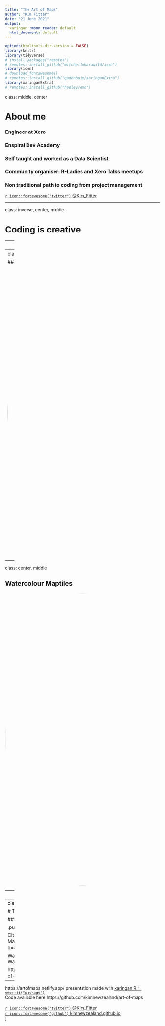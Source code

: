 ```yaml
---
title: "The Art of Maps"
author: "Kim Fitter"
date: "21 June 2021"
output:
  xaringan::moon_reader: default
  html_document: default
---
```


```r
options(htmltools.dir.version = FALSE)
library(knitr)
library(tidyverse)
# install.packages("remotes")
# remotes::install_github("mitchelloharawild/icon")
library(icon)
# download_fontawesome()
# remotes::install_github("gadenbuie/xaringanExtra")
library(xaringanExtra)
# remotes::install_github("hadley/emo")
```



class: middle, center

# About me



### Engineer at Xero

### Enspiral Dev Academy

### Self taught and worked as a Data Scientist

### Community organiser: R-Ladies and Xero Talks meetups

### Non traditional path to coding from project management


[ `r icon::fontawesome("twitter")` @Kim_Fitter](https://twitter.com/kim_fitter)<br/>

---


class: inverse, center, middle

# Coding is creative 

---
class: center, middle

## Auckland City Roads

<img style="border-radius: 50%;" src="https://github.com/kimnewzealand/art-of-maps/blob/master/img/akl-roads.PNG?raw=true" width="950px"/>

 

---
class: center, middle

## New Zealand DOC Walking Tracks

<img style="border-radius: 50%;" src="https://github.com/kimnewzealand/art-of-maps/blob/master/img/doc-walks.PNG?raw=true" width="950px"/>

---

class: center, middle

## Watercolour Maptiles

<img style="border-radius: 50%;" src="https://github.com/kimnewzealand/art-of-maps/blob/master/img/sounds.PNG?raw=true" width="950px"/>

---
class: center, middle

## The "Blue Line"

<img style="border-radius: 50%;" src="https://github.com/kimnewzealand/art-of-maps/blob/master/img/blueline.PNG?raw=true" width="950px"/>

---
class: inverse, center, middle

# Thank you!

### You can find the map sources here...

.pull-right-wide[

City roads generative tool using Open Street Map data https://anvaka.github.io/city-roads/?q=auckland

Walking tracks with leaflet.js,  DOC open data, Watercolour, tubeline

https://observablehq.com/@kimnewzealand/art-of-maps



- - - 

https://artofmaps.netlify.app/ presentation made with [xaringan R `r emo::ji("package")`](https://github.com/yihui/xaringan#xaringan) <br/> Code available here https://github.com/kimnewzealand/art-of-maps<br/><br/>
[ `r icon::fontawesome("twitter")` @Kim_Fitter](https://twitter.com/kim_fitter)<br/>
[ `r icon::fontawesome("github")` kimnewzealand.github.io](https://github.com/kimnewzealand)<br/>
]

